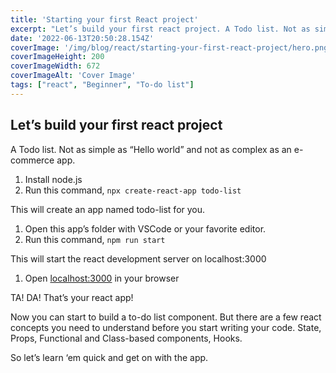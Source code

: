 ```yaml
---
title: 'Starting your first React project'
excerpt: "Let’s build your first react project. A Todo list. Not as simple as “Hello world” and not as complex as an e-commerce app. This simple blog will help you get started with React.js. "
date: '2022-06-13T20:50:28.154Z'
coverImage: '/img/blog/react/starting-your-first-react-project/hero.png'
coverImageHeight: 200
coverImageWidth: 672
coverImageAlt: 'Cover Image'
tags: ["react", "Beginner", "To-do list"]
---
```



## Let’s build your first react project
A Todo list. Not as simple as “Hello world” and not as complex as an e-commerce app.

1. Install node.js
2. Run this command, `npx create-react-app todo-list`

This will create an app named todo-list for you.

1. Open this app’s folder with VSCode or your favorite editor.
2. Run this command, `npm run start`

This will start the react development server on localhost:3000

1. Open [localhost:3000](http://localhost:3000) in your browser

TA! DA! That’s your react app!

Now you can start to build a to-do list component. But there are a few react concepts you need to understand before you start writing your code. State, Props, Functional and Class-based components, Hooks.

So let’s learn ‘em quick and get on with the app.